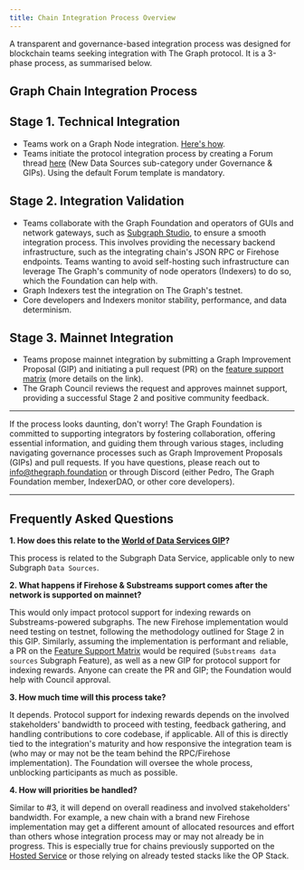 ```yaml
---
title: Chain Integration Process Overview
---
```


A transparent and governance-based integration process was designed for blockchain teams seeking integration with The Graph protocol. It is a 3-phase process, as summarised below.

## Graph Chain Integration Process

## Stage 1. Technical Integration

- Teams work on a Graph Node integration. [Here's how](/new-chain-integration/).
- Teams initiate the protocol integration process by creating a Forum thread [here](https://forum.thegraph.com/c/governance-gips/new-chain-support/71) (New Data Sources sub-category under Governance & GIPs). Using the default Forum template is mandatory.

## Stage 2. Integration Validation

- Teams collaborate with the Graph Foundation and operators of GUIs and network gateways, such as [Subgraph Studio](https://thegraph.com/studio/), to ensure a smooth integration process. This involves providing the necessary backend infrastructure, such as the integrating chain's JSON RPC or Firehose endpoints. Teams wanting to avoid self-hosting such infrastructure can leverage The Graph's community of node operators (Indexers) to do so, which the Foundation can help with.
- Graph Indexers test the integration on The Graph's testnet.
- Core developers and Indexers monitor stability, performance, and data determinism.

## Stage 3. Mainnet Integration

- Teams propose mainnet integration by submitting a Graph Improvement Proposal (GIP) and initiating a pull request (PR) on the [feature support matrix](https://github.com/graphprotocol/indexer/blob/main/docs/feature-support-matrix.md) (more details on the link).
- The Graph Council reviews the request and approves mainnet support, providing a successful Stage 2 and positive community feedback.

---

If the process looks daunting, don't worry! The Graph Foundation is committed to supporting integrators by fostering collaboration, offering essential information, and guiding them through various stages, including navigating governance processes such as Graph Improvement Proposals (GIPs) and pull requests. If you have questions, please reach out to [info@thegraph.foundation](mailto:info@thegraph.foundation) or through Discord (either Pedro, The Graph Foundation member, IndexerDAO, or other core developers).

---

## Frequently Asked Questions

**1. How does this relate to the [World of Data Services GIP](https://forum.thegraph.com/t/gip-0042-a-world-of-data-services/3761)?**

This process is related to the Subgraph Data Service, applicable only to new Subgraph `Data Sources`.

**2. What happens if Firehose & Substreams support comes after the network is supported on mainnet?**

This would only impact protocol support for indexing rewards on Substreams-powered subgraphs. The new Firehose implementation would need testing on testnet, following the methodology outlined for Stage 2 in this GIP. Similarly, assuming the implementation is performant and reliable, a PR on the [Feature Support Matrix](https://github.com/graphprotocol/indexer/blob/main/docs/feature-support-matrix.md) would be required (`Substreams data sources` Subgraph Feature), as well as a new GIP for protocol support for indexing rewards. Anyone can create the PR and GIP; the Foundation would help with Council approval.

**3. How much time will this process take?**

It depends. Protocol support for indexing rewards depends on the involved stakeholders' bandwidth to proceed with testing, feedback gathering, and handling contributions to core codebase, if applicable. All of this is directly tied to the integration's maturity and how responsive the integration team is (who may or may not be the team behind the RPC/Firehose implementation). The Foundation will oversee the whole process, unblocking participants as much as possible.

**4. How will priorities be handled?**

Similar to #3, it will depend on overall readiness and involved stakeholders' bandwidth. For example, a new chain with a brand new Firehose implementation may get a different amount of allocated resources and effort than others whose integration process may or may not already be in progress. This is especially true for chains previously supported on the [Hosted Service](https://thegraph.com/hosted-service) or those relying on already tested stacks like the OP Stack.
